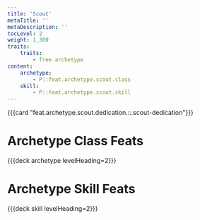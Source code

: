 ```yaml
---
title: 'Scout'
metaTitle: ''
metaDescription: ''
tocLevel: 2
weight: 1_300
traits:
    traits:
        - free archetype
content:
    archetype:
        - P::feat.archetype.scout.class
    skill:
        - P::feat.archetype.scout.skill
---
```


{{{card "feat.archetype.scout.dedication.::.scout-dedication"}}}

# Archetype Class Feats

{{{deck archetype levelHeading=2}}}

# Archetype Skill Feats

{{{deck skill levelHeading=2}}}
